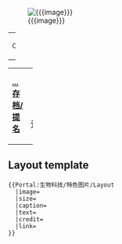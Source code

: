 [[Image:{{{image}}}|center]] 
{| class="noprint" width="100%" border="0" style="padding: 0; margin: 0; background-color:transparent"
|width="33%"| <center> <small>Credit: {{{credit}}}</small> </center> 
|}
{{{text}}}
{| class="noprint" width="100%"  border="0" style="padding: 0; margin: 0; background-color:transparent"
|-
| width="33%"| <div style="text-align:left;">'''[[Portal:生物科技/特色图片|...存档/提名]]'''</div> ||
 <div style="text-align:right;margin-right:10px;margin-bottom:0px;">
'''[[{{{link}}}|延伸阅读...]]'''
 </div >
|}
[[Category:生物科技主题|{{SUBPAGENAME}}]]<noinclude>

== Layout template ==
<pre>
{{Portal:生物科技/特色图片/Layout
  |image=
  |size=
  |caption=
  |text=
  |credit=
  |link=
}}
</pre>
</noinclude>